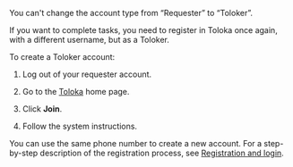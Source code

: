 <Cut title="How do I change my account type from “Requester” to “Toloker”?">

You can't change the account type from “Requester” to “Toloker”.

If you want to complete tasks, you need to register in Toloka once again, with a different username, but as a Toloker.

To create a Toloker account:

1. Log out of your requester account.

1. Go to the [Toloka](https://toloka.ai) home page.

1. Click **Join**.

1. Follow the system instructions.

<Note mode="note" title="Note">

You can use the same phone number to create a new account. For a step-by-step description of the registration process, see [Registration and login](https://toloka.ai/tolokers/docs/web/register.html?lang=en#register).

</Note>

</Cut>